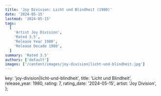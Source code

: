 ```yaml
---
title: 'Joy Division: Licht und Blindheit (1980)'
date: '2024-05-15'
lastmod: '2024-05-15'
tags:
  [
    'Artist Joy Division',
    'Rated 3.5',
    'Release Year 1980',
    'Release Decade 1980',
  ]
summary: 'Rated 3.5'
authors: ['default']
images: ['/content/images/joy-division|licht-und-blindheit.jpg']
---
```


  key: 'joy-division|licht-und-blindheit',
  title: 'Licht und Blindheit',
  release_year: 1980,
  rating: 7,
  rating_date: '2024-05-15',
  artist: 'Joy Division',
};

<MusicRating data={data} />
